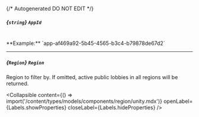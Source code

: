 {/* Autogenerated DO NOT EDIT  */}

##### *{`string`}* `AppId`
<br/>
**Example:** `app-af469a92-5b45-4565-b3c4-b79878de67d2`

---
##### *{`Region`}* `Region`
Region to filter by. If omitted, active public lobbies in all regions will be returned.

<Collapsible content={() => import('/content/types/models/components/region/unity.mdx')} openLabel={Labels.showProperties} closeLabel={Labels.hideProperties} />



